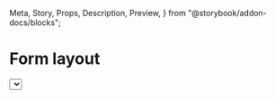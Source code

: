   Meta,
  Story,
  Props,
  Description,
  Preview,
} from "@storybook/addon-docs/blocks";

<Meta title="Components | Forms / Form layout" component={FormLayout} />

# Form layout

<Description of={FormLayout} />

<Preview withToolbar>
  <Story name="Example">
    <FormLayout>
      <Select
        label="Visitor type"
        options={["Visitor", "Interview", "Meeting"]}
        required
      />
      <FormLayout.Group>
        <TextField label="Arrival date" required />
        <TextField label="Arrival time" required />
      </FormLayout.Group>
      <TextField label="Full name" />
      <TextField label="Email" />
      <TextField label="Private notes" multiline={3} />
      <Stack>
        <ButtonGroup>
          <Button>Invite</Button>
          <Button outline>Invite and add another</Button>
        </ButtonGroup>
        <Button plain>Cancel</Button>
      </Stack>
    </FormLayout>
  </Story>
</Preview>

<Props of={FormLayout} />

## Usage

### Default form layout

Use to stack form fields vertically, which makes them easier to scan and complete.

### Field group

<Description of={FormLayout.Group} />

<Preview>
  <Story name="Field group">
    <FormLayout>
      <FormLayout.Group>
        <TextField label="Arrival date" required />
        <TextField label="Arrival time" required />
      </FormLayout.Group>
    </FormLayout>
  </Story>
</Preview>
